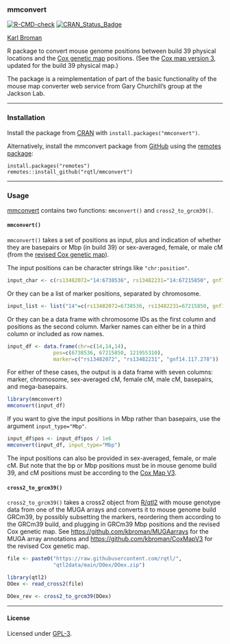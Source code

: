 ### mmconvert

[![R-CMD-check](https://github.com/rqtl/mmconvert/workflows/R-CMD-check/badge.svg)](https://github.com/rqtl/mmconvert/actions)
[![CRAN_Status_Badge](https://www.r-pkg.org/badges/version/mmconvert)](https://cran.r-project.org/package=mmconvert)

[Karl Broman](https://kbroman.org)

R package to convert mouse genome positions between build 39 physical locations and
the [Cox genetic map](https://doi.org/10.1534/genetics.109.105486) positions.
(See the [Cox map version 3](https://github.com/kbroman/CoxMapV3), updated
for the build 39 physical map.)

The package is a reimplementation of part of the basic functionality
of the mouse map converter web service from Gary Churchill's group at
the Jackson Lab.

---

### Installation

Install the package from
[CRAN](https://cran.r-project.org/package=mmconvert) with
`install.packages("mmconvert")`.

Alternatively, install the mmconvert package from
[GitHub](https://github.com/rqtl/mmconvert) using the
[remotes package](https://remotes.r-lib.org):

    install.packages("remotes")
    remotes::install_github("rqtl/mmconvert")

---

### Usage

[mmconvert](https://github.com/rqtl/mmconvert) contains two functions:
`mmconvert()` and `cross2_to_grcm39()`.

#### `mmconvert()`

`mmconvert()` takes a set of positions as input, plus and
indication of whether they are basepairs or Mbp (in build 39) or
sex-averaged, female, or male cM (from the [revised Cox genetic
map](https://github.com/kbroman/CoxMapV3)).

The input positions can be character strings like `"chr:position"`.

```r
input_char <- c(rs13482072="14:6738536", rs13482231="14:67215850", gnf14.117.278="14:121955310")
```

Or they can be a list of marker positions, separated by chromosome.

```r
input_list <- list("14"=c(rs13482072=6738536, rs13482231=67215850, gnf14.117.278=121955310))
```

Or they can be a data frame with chromosome IDs as the first column
and positions as the second column. Marker names can either be in a
third column or included as row names.

```r
input_df <- data.frame(chr=c(14,14,14),
               pos=c(6738536, 67215850, 121955310),
               marker=c("rs13482072", "rs13482231", "gnf14.117.278"))
```

For either of these cases, the output is a data frame with seven
columns: marker, chromosome, sex-averaged cM, female cM, male cM,
basepairs, and mega-basepairs.

```r
library(mmconvert)
mmconvert(input_df)
```

If you want to give the input positions in Mbp rather than basepairs,
use the argument `input_type="Mbp"`.

```r
input_df$pos <- input_df$pos / 1e6
mmconvert(input_df, input_type="Mbp")
```

The input positions can also be provided in sex-averaged, female, or male cM.
But note that the bp or Mbp positions must be in mouse genome build
39, and cM positions must be according to the
[Cox Map V3](https://github.com/kbroman/CoxMapV3).

#### `cross2_to_grcm39()`

`cross2_to_grcm39()` takes a cross2 object from
[R/qtl2](https://kbroman.org/qtl2/) with mouse genotype data from one
of the MUGA arrays and converts it to mouse genome build GRCm39, by
possibly subsetting the markers, reordering them according to the
GRCm39 build, and plugging in GRCm39 Mbp positions and the revised Cox
genetic map. See <https://github.com/kbroman/MUGAarrays> for the
MUGA array annotations and <https://github.com/kbroman/CoxMapV3> for
the revised Cox genetic map.

```r
file <- paste0("https://raw.githubusercontent.com/rqtl/",
               "qtl2data/main/DOex/DOex.zip")

library(qtl2)
DOex <- read_cross2(file)

DOex_rev <- cross2_to_grcm39(DOex)
```

---

#### License

Licensed under [GPL-3](https://www.r-project.org/Licenses/GPL-3).
